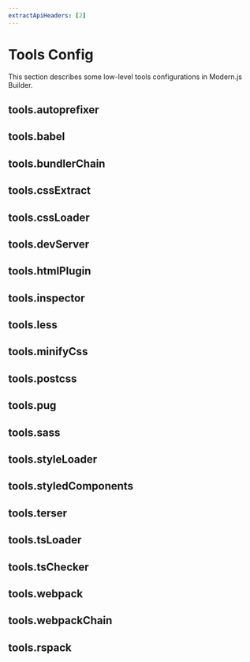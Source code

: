 ```yaml
---
extractApiHeaders: [2]
---
```


# Tools Config

This section describes some low-level tools configurations in Modern.js Builder.

## tools.autoprefixer


<Autoprefixer />

## tools.babel


<Babel />

## tools.bundlerChain


<BundlerChain />

## tools.cssExtract


<CssExtract />

## tools.cssLoader


<CssLoader />

## tools.devServer


<DevServer />

## tools.htmlPlugin


<HtmlPlugin />

## tools.inspector


<Inspector />

## tools.less


<Less />

## tools.minifyCss


<MinifyCss />

## tools.postcss


<Postcss />

## tools.pug


<Pug />

## tools.sass


<Sass />

## tools.styleLoader


<StyleLoader />

## tools.styledComponents


<StyledComponents />

## tools.terser


<Terser />

## tools.tsLoader


<TsLoader />

## tools.tsChecker


<TsChecker />

## tools.webpack


<Webpack />

## tools.webpackChain


<WebpackChain />

## tools.rspack


<Rspack />
